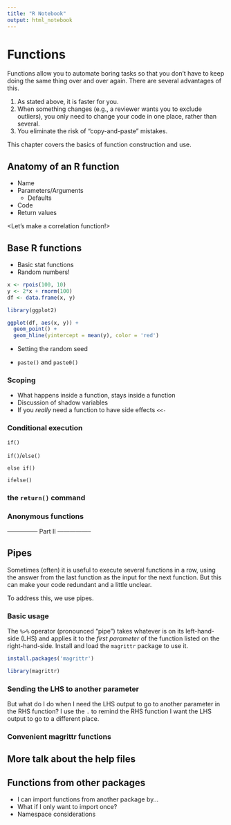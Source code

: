 ```yaml
---
title: "R Notebook"
output: html_notebook
---
```


# Functions

Functions allow you to automate boring tasks so that you don't have to keep doing the same thing over and over again. There are several advantages of this.

1. As stated above, it is faster for you.
2. When something changes (e.g., a reviewer wants you to exclude outliers), you only need to change your code in one place, rather than several.
3. You eliminate the risk of "copy-and-paste" mistakes.

This chapter covers the basics of function construction and use.

## Anatomy of an R function

- Name
- Parameters/Arguments
    - Defaults
- Code
- Return values

<Let's make a correlation function!>


## Base R functions

- Basic stat functions
- Random numbers!

```r
x <- rpois(100, 10)
y <- 2*x + rnorm(100)
df <- data.frame(x, y)

library(ggplot2)

ggplot(df, aes(x, y)) +
  geom_point() +
  geom_hline(yintercept = mean(y), color = 'red')
```

- Setting the random seed

- `paste()` and `paste0()` 

### Scoping

- What happens inside a function, stays inside a function
- Discussion of shadow variables
- If you *really* need a function to have side effects `<<-`

### Conditional execution

`if()`

`if()`/`else()`

`else if()`

`ifelse()`

### the `return()` command

### Anonymous functions

--------------- Part II -----------------

## Pipes

Sometimes (often) it is useful to execute several functions in a row, using the answer from the last function as the input for the next function. But this can make your code redundant and a little unclear.

<example>

To address this, we use pipes.

### Basic usage

The `%>%` operator (pronounced "pipe") takes whatever is on its left-hand-side (LHS) and applies it to the *first parameter* of the function listed on the right-hand-side. Install and load the `magrittr` package to use it.

```r
install.packages('magrittr')

library(magrittr)
```

<example square then double>

### Sending the LHS to another parameter

But what do I do when I need the LHS output to go to another parameter in the RHS function? I use the `.` to remind the RHS function I want the LHS output to go to a different place.

<example using paste>

### Convenient magrittr functions


## More talk about the help files



## Functions from other packages

- I can import functions from another package by...
- What if I only want to import once?
- Namespace considerations

##
